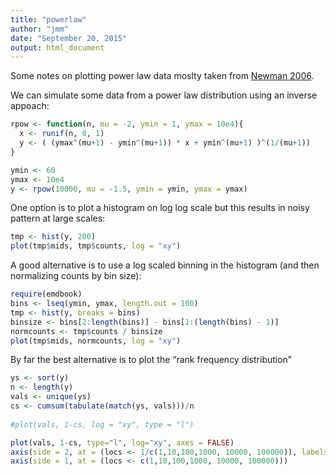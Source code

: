 ```yaml
---
title: "powerlaw"
author: "jmm"
date: "September 20, 2015"
output: html_document
---
```


Some notes on plotting power law data moslty taken from [Newman 2006](http://arxiv.org/pdf/cond-mat/0412004.pdf). 

We can simulate some data from a power law distribution using an inverse appoach:
```r
rpow <- function(n, mu = -2, ymin = 1, ymax = 10e4){
  x <- runif(n, 0, 1)
  y <- ( (ymax^(mu+1) - ymin^(mu+1)) * x + ymin^(mu+1) )^(1/(mu+1))
}

ymin <- 60
ymax <- 10e4
y <- rpow(10000, mu = -1.5, ymin = ymin, ymax = ymax)
```
One option is to plot a histogram on log log scale but this results in noisy pattern at large scales:

```r
tmp <- hist(y, 200)
plot(tmp$mids, tmp$counts, log = "xy")
```

A good alternative is to use a log scaled binning in the histogram (and then normalizing counts by bin size):

```r
require(emdbook)
bins <- lseq(ymin, ymax, length.out = 100)
tmp <- hist(y, breaks = bins)
binsize <- bins[2:length(bins)] - bins[1:(length(bins) - 1)]
normcounts <- tmp$counts / binsize
plot(tmp$mids, normcounts, log = "xy")
```

By far the best alternative is to plot the "rank frequency distribution"

```r
  
ys <- sort(y)
n <- length(y)
vals <- unique(ys)
cs <- cumsum(tabulate(match(ys, vals)))/n
  
#plot(vals, 1-cs, log = "xy", type = "l")

plot(vals, 1-cs, type="l", log="xy", axes = FALSE)
axis(side = 2, at = (locs <- 1/c(1,10,100,1000, 10000, 100000)), labels = locs, las=1)
axis(side = 1, at = (locs <- c(1,10,100,1000, 10000, 100000)))

```